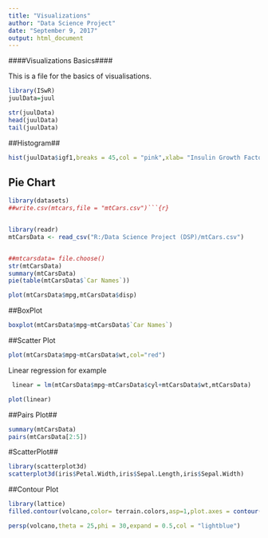 ```yaml
---
title: "Visualizations"
author: "Data Science Project"
date: "September 9, 2017"
output: html_document
---
```

####Visualizations Basics####

This is a file for the basics of visualisations.

```r
library(ISwR)
juulData=juul

str(juulData)
head(juulData)
tail(juulData)
```

##Histogram##

```r
hist(juulData$igf1,breaks = 45,col = "pink",xlab= "Insulin Growth Factor",main = "IGF Distribution",xlim = c(0,1000),ylim = c(0,60))
```

## Pie Chart

```r
library(datasets)
##write.csv(mtcars,file = "mtCars.csv")```{r}


library(readr)
mtCarsData <- read_csv("R:/Data Science Project (DSP)/mtCars.csv")


##mtcarsdata= file.choose()
str(mtCarsData)
summary(mtCarsData)
pie(table(mtCarsData$`Car Names`))

plot(mtCarsData$mpg,mtCarsData$disp)
```

##BoxPlot

```r
boxplot(mtCarsData$mpg~mtCarsData$`Car Names`)


```

##Scatter Plot

```r
plot(mtCarsData$mpg~mtCarsData$wt,col="red")
```

Linear regression for example

```r
 linear = lm(mtCarsData$mpg~mtCarsData$cyl+mtCarsData$wt,mtCarsData)

plot(linear)
```


##Pairs Plot##
```r
summary(mtCarsData)
pairs(mtCarsData[2:5])
```
#ScatterPlot##

```r
library(scatterplot3d)
scatterplot3d(iris$Petal.Width,iris$Sepal.Length,iris$Sepal.Width)

```

##Contour Plot

```r
library(lattice)
filled.contour(volcano,color= terrain.colors,asp=1,plot.axes = contour(volcano,add = T))
```

```r
persp(volcano,theta = 25,phi = 30,expand = 0.5,col = "lightblue")
```

